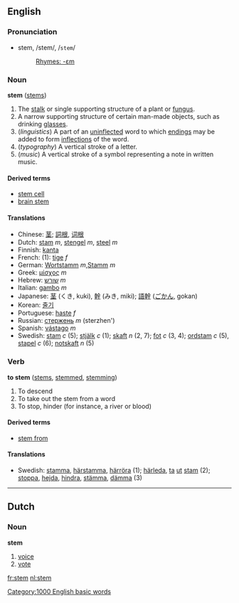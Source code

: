 ==English==
===Pronunciation===
*stem, /stem/, /<tt>stem</tt>/
*:[[Rhymes:English:-ɛm|Rhymes: -ɛm]]

===Noun===
'''stem''' ([[stems]])

#The [[stalk]] or single supporting structure of a plant or [[fungus]].
#A narrow supporting structure of certain man-made objects, such as drinking [[glass]]es.
#(''linguistics'') A part of an [[uninflected]] word to which [[ending]]s may be added to form [[inflection]]s of the word.
#(''typography'') A vertical stroke of a letter.
#(''music'') A vertical stroke of a symbol representing a note in written music.

====Derived terms====
*[[stem cell]]
*[[brain stem]]

====Translations====
*Chinese: [[茎]]; [[詞根]], [[词根]]
*Dutch: [[stam]] ''m'', [[stengel]] ''m'', [[steel]] ''m''
*Finnish: [[kanta]]
*French: (1): [[tige]] ''f''
*German: [[Wortstamm]] ''m'',[[Stamm]] ''m''
*Greek: [[μίσχος]] ''m''
*Hebrew: [[שורש]] ''m''
*Italian: [[gambo]] ''m''
*Japanese: [[茎]] (くき, kuki), [[幹]] (みき, miki); [[語幹]] ([[ごかん]], gokan)
*Korean: [[줄기]]
*Portuguese: [[haste]] ''f''
*Russian: [[стержень]] ''m'' (sterzhen')
*Spanish: [[vástago]] ''m''
*Swedish: [[stam]] ''c'' (5); [[stjälk]] ''c'' (1); [[skaft]] ''n'' (2, 7); [[fot]] ''c'' (3, 4); [[ordstam]] ''c'' (5), [[stapel]] ''c'' (6); [[notskaft]] ''n'' (5)

===Verb===
'''to stem''' ([[stems]], [[stemmed]], [[stemming]])

# To descend
# To take out the stem from a word
# To stop, hinder (for instance, a river or blood)

====Derived terms====
*[[stem from]]

====Translations====
*Swedish: [[stamma]], [[härstamma]], [[härröra]] (1); [[härleda]], [[ta]] [[ut]] [[stam]] (2); [[stoppa]], [[hejda]], [[hindra]], [[stämma]], [[dämma]] (3)

----
==Dutch==
===Noun===
'''stem'''<!-- gender? -->

#[[voice]]
#[[vote]]

[[fr:stem]]
[[nl:stem]]
[[Category:1000 English basic words]]